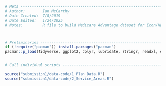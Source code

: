 ```r

# Meta --------------------------------------------------------------------
# Author:        Ian McCarthy
# Date Created:  7/8/2019
# Date Edited:   1/24/2025
# Notes:         R file to build Medicare Advantage dataset for Econ/HLTH 470 Hwk 1



# Preliminaries -----------------------------------------------------------
if (!require("pacman")) install.packages("pacman")
pacman::p_load(tidyverse, ggplot2, dplyr, lubridate, stringr, readxl, data.table, gdata)


# Call individual scripts -------------------------------------------------

source("submission1/data-code/1_Plan_Data.R")
source("submission1/data-code/2_Service_Areas.R")
```
